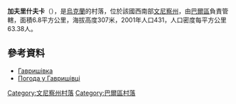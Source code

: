 {{coord|49|1|8|N|27|38|15|E|scale:30000|display=title}}

'''加夫里什夫卡'''（{{lang-uk|Гавришівка}}），是[[烏克蘭|烏克蘭]]的村落，位於該國西南部[[文尼察州|文尼察州]]，由[[巴爾區|巴爾區]]負責管轄，面積6.8平方公里，海拔高度307米，2001年人口431，人口密度每平方公里63.38人。

==參考資料==
*[http://w1.c1.rada.gov.ua/pls/z7503/A005?rdat1=01.04.2014&rf7571=1431 Гавришівка]
* [http://www.gismeteo.ua/ua/weather-havryshivka-75081/ Погода у Гавришівці]{{Wayback|url=http://www.gismeteo.ua/ua/weather-havryshivka-75081/ |date=20160308093424 }}

[[Category:文尼察州村落|Category:文尼察州村落]]
[[Category:巴爾區村落|Category:巴爾區村落]]


{{Vinnytsia-geo-stub}}